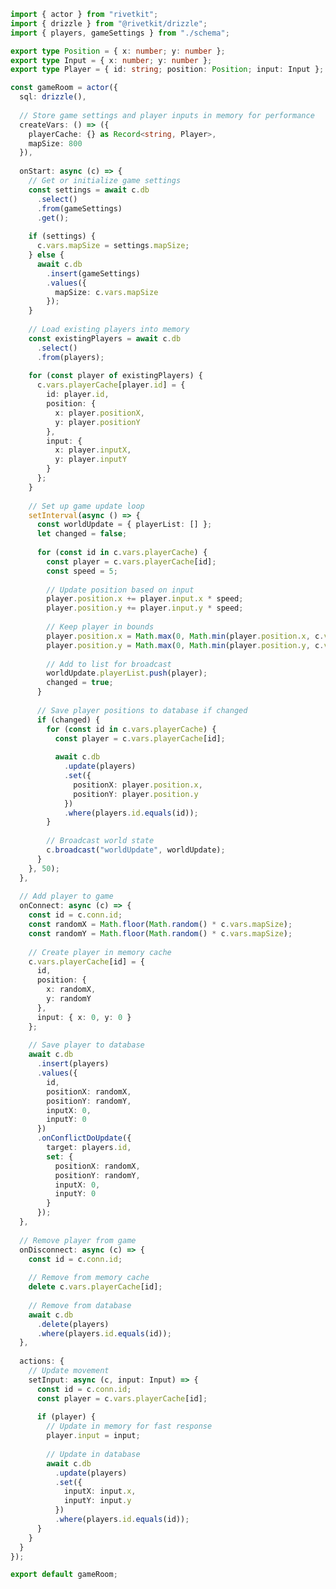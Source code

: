```typescript
import { actor } from "rivetkit";
import { drizzle } from "@rivetkit/drizzle";
import { players, gameSettings } from "./schema";

export type Position = { x: number; y: number };
export type Input = { x: number; y: number };
export type Player = { id: string; position: Position; input: Input };

const gameRoom = actor({
  sql: drizzle(),
  
  // Store game settings and player inputs in memory for performance
  createVars: () => ({
    playerCache: {} as Record<string, Player>,
    mapSize: 800
  }),
  
  onStart: async (c) => {
    // Get or initialize game settings
    const settings = await c.db
      .select()
      .from(gameSettings)
      .get();
    
    if (settings) {
      c.vars.mapSize = settings.mapSize;
    } else {
      await c.db
        .insert(gameSettings)
        .values({
          mapSize: c.vars.mapSize
        });
    }
    
    // Load existing players into memory
    const existingPlayers = await c.db
      .select()
      .from(players);
    
    for (const player of existingPlayers) {
      c.vars.playerCache[player.id] = {
        id: player.id,
        position: {
          x: player.positionX,
          y: player.positionY
        },
        input: {
          x: player.inputX,
          y: player.inputY
        }
      };
    }
    
    // Set up game update loop
    setInterval(async () => {
      const worldUpdate = { playerList: [] };
      let changed = false;
      
      for (const id in c.vars.playerCache) {
        const player = c.vars.playerCache[id];
        const speed = 5;
        
        // Update position based on input
        player.position.x += player.input.x * speed;
        player.position.y += player.input.y * speed;
        
        // Keep player in bounds
        player.position.x = Math.max(0, Math.min(player.position.x, c.vars.mapSize));
        player.position.y = Math.max(0, Math.min(player.position.y, c.vars.mapSize));
        
        // Add to list for broadcast
        worldUpdate.playerList.push(player);
        changed = true;
      }
      
      // Save player positions to database if changed
      if (changed) {
        for (const id in c.vars.playerCache) {
          const player = c.vars.playerCache[id];
          
          await c.db
            .update(players)
            .set({
              positionX: player.position.x,
              positionY: player.position.y
            })
            .where(players.id.equals(id));
        }
        
        // Broadcast world state
        c.broadcast("worldUpdate", worldUpdate);
      }
    }, 50);
  },
  
  // Add player to game
  onConnect: async (c) => {
    const id = c.conn.id;
    const randomX = Math.floor(Math.random() * c.vars.mapSize);
    const randomY = Math.floor(Math.random() * c.vars.mapSize);
    
    // Create player in memory cache
    c.vars.playerCache[id] = {
      id,
      position: {
        x: randomX,
        y: randomY
      },
      input: { x: 0, y: 0 }
    };
    
    // Save player to database
    await c.db
      .insert(players)
      .values({
        id,
        positionX: randomX,
        positionY: randomY,
        inputX: 0,
        inputY: 0
      })
      .onConflictDoUpdate({
        target: players.id,
        set: {
          positionX: randomX,
          positionY: randomY,
          inputX: 0,
          inputY: 0
        }
      });
  },
  
  // Remove player from game
  onDisconnect: async (c) => {
    const id = c.conn.id;
    
    // Remove from memory cache
    delete c.vars.playerCache[id];
    
    // Remove from database
    await c.db
      .delete(players)
      .where(players.id.equals(id));
  },
  
  actions: {
    // Update movement
    setInput: async (c, input: Input) => {
      const id = c.conn.id;
      const player = c.vars.playerCache[id];
      
      if (player) {
        // Update in memory for fast response
        player.input = input;
        
        // Update in database
        await c.db
          .update(players)
          .set({
            inputX: input.x,
            inputY: input.y
          })
          .where(players.id.equals(id));
      }
    }
  }
});

export default gameRoom;
```
